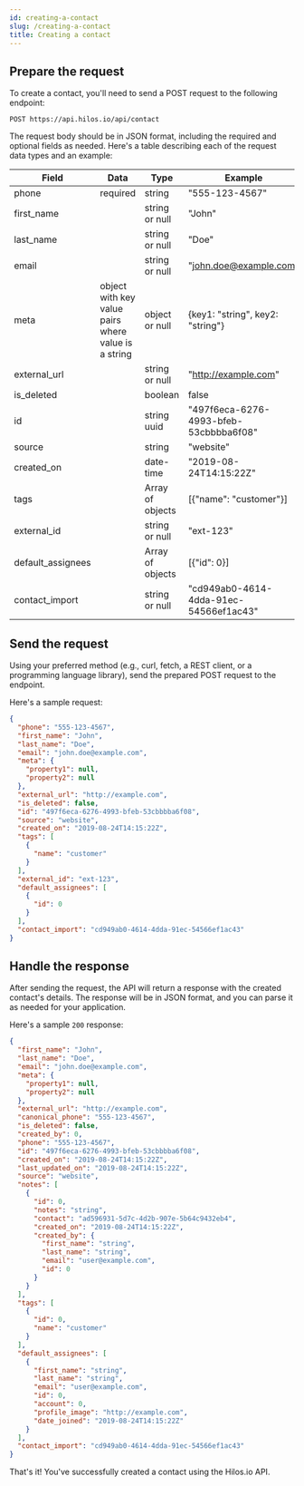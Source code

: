 ```yaml
---
id: creating-a-contact
slug: /creating-a-contact
title: Creating a contact
---
```


## Prepare the request

To create a contact, you'll need to send a POST request to the following endpoint:

```
POST https://api.hilos.io/api/contact
```

The request body should be in JSON format, including the required and optional fields as needed. Here's a table describing each of the request data types and an example:

| Field             | Data                                                | Type             | Example                                |
| ----------------- | --------------------------------------------------- | ---------------- | -------------------------------------- |
| phone             | required                                            | string           | "555-123-4567"                         |
| first_name        |                                                     | string or null   | "John"                                 |
| last_name         |                                                     | string or null   | "Doe"                                  |
| email             |                                                     | string or null   | "john.doe@example.com"                 |
| meta              | object with key value pairs where value is a string | object or null   | {key1: "string", key2: "string"}       |
| external_url      |                                                     | string or null   | "http://example.com"                   |
| is_deleted        |                                                     | boolean          | false                                  |
| id                |                                                     | string uuid      | "497f6eca-6276-4993-bfeb-53cbbbba6f08" |
| source            |                                                     | string           | "website"                              |
| created_on        |                                                     | date-time        | "2019-08-24T14:15:22Z"                 |
| tags              |                                                     | Array of objects | [{"name": "customer"}]                 |
| external_id       |                                                     | string or null   | "ext-123"                              |
| default_assignees |                                                     | Array of objects | [{"id": 0}]                            |
| contact_import    |                                                     | string or null   | "cd949ab0-4614-4dda-91ec-54566ef1ac43" |

## Send the request

Using your preferred method (e.g., curl, fetch, a REST client, or a programming language library), send the prepared POST request to the endpoint.

Here's a sample request:

```json
{
  "phone": "555-123-4567",
  "first_name": "John",
  "last_name": "Doe",
  "email": "john.doe@example.com",
  "meta": {
    "property1": null,
    "property2": null
  },
  "external_url": "http://example.com",
  "is_deleted": false,
  "id": "497f6eca-6276-4993-bfeb-53cbbbba6f08",
  "source": "website",
  "created_on": "2019-08-24T14:15:22Z",
  "tags": [
    {
      "name": "customer"
    }
  ],
  "external_id": "ext-123",
  "default_assignees": [
    {
      "id": 0
    }
  ],
  "contact_import": "cd949ab0-4614-4dda-91ec-54566ef1ac43"
}
```

## Handle the response

After sending the request, the API will return a response with the created contact's details. The response will be in JSON format, and you can parse it as needed for your application.

Here's a sample `200` response:

```json
{
  "first_name": "John",
  "last_name": "Doe",
  "email": "john.doe@example.com",
  "meta": {
    "property1": null,
    "property2": null
  },
  "external_url": "http://example.com",
  "canonical_phone": "555-123-4567",
  "is_deleted": false,
  "created_by": 0,
  "phone": "555-123-4567",
  "id": "497f6eca-6276-4993-bfeb-53cbbbba6f08",
  "created_on": "2019-08-24T14:15:22Z",
  "last_updated_on": "2019-08-24T14:15:22Z",
  "source": "website",
  "notes": [
    {
      "id": 0,
      "notes": "string",
      "contact": "ad596931-5d7c-4d2b-907e-5b64c9432eb4",
      "created_on": "2019-08-24T14:15:22Z",
      "created_by": {
        "first_name": "string",
        "last_name": "string",
        "email": "user@example.com",
        "id": 0
      }
    }
  ],
  "tags": [
    {
      "id": 0,
      "name": "customer"
    }
  ],
  "default_assignees": [
    {
      "first_name": "string",
      "last_name": "string",
      "email": "user@example.com",
      "id": 0,
      "account": 0,
      "profile_image": "http://example.com",
      "date_joined": "2019-08-24T14:15:22Z"
    }
  ],
  "contact_import": "cd949ab0-4614-4dda-91ec-54566ef1ac43"
}
```

That's it! You've successfully created a contact using the Hilos.io API.
